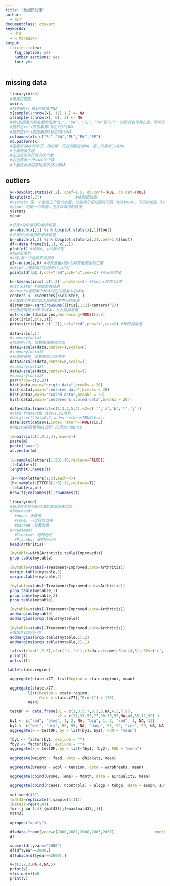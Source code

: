 ```yaml
---
title: "数据预处理"
author:
  - 高珍
documentclass: ctexart
keywords:
  - 中文
  - R Markdown
output:
  rticles::ctex:
    fig_caption: yes
    number_sections: yes
    toc: yes
---
```


## missing data
```r
  library(mice)
  #莺尾花数据
  x=iris
  #随机取6行 第1列赋值为NA
  x[sample(1:nrow(x), 12),1 ] <- NA  
  x[sample(1:nrow(x), 6), 3] <- NA
  #将x数据集的列名重命名为"SL"，"SW"，"PL"，"PW"和"SP"，分别代表萼片长度、萼片宽度、花瓣长度、花瓣宽度和花的种类
  #随机在iris数据集第1列生成12行NA
  #随机在iris数据集第3列生成6行NA
  colnames(x)<-c("SL","SW","PL","PW","SP")    
  md.pattern(x) 
  #图表示有NA的情况，例如第一行表示都没有NA，第二行表示SL有NA
  #上面表示字段
  #左边表示该行情况的个数
  #右边表示一行中NA的个数
  #下面表示对应字段有多少行有NA
```
## outliers
```r
  y<-boxplot.stats(x[,2], coef=1.5, do.conf=TRUE, do.out=TRUE)
  boxplot(x[,2])               #绘制箱线图
  #y$stats 是一个包含五个值的向量，分别表示箱线图的下限（minimum）、下四分位数（lower hinge）、中位数（median）、上四分位数（upper hinge）、上限（maximum）
  #y$out 则是一个向量，包含异常值的数值
  y$stats
  y$out
```

```r
  #寻找a为异常值的坐标位置
  a<-which(x[,1] %in% boxplot.stats(x[,1])$out) 
  #寻找b为异常值的坐标位置
  b<-which(x[,2] %in% boxplot.stats(x[,2],coef=1.0)$out) 
  df<-data.frame(x[,1], x[,2])
  plot(df) #绘制x, y的散点图
  #取的是索引
  #x或y有一个是异常就排除
  p2<-union(a,b) #寻找变量x或y为异常值的坐标位置
  #df[p2,]表示索引对应的x1,x2对
  points(df[p2,],col="red",pch="x",cex=2) #标记异常值
```

```r
  k<-kmeans(iris[,c(1,2)],centers=3) #kmeans聚类为3类
  #k$cluster #输出聚类结果
  #centers返回每个样本对应的聚类中心样本
  centers <- k$centers[k$cluster, ]
  #计算每个样本到其对应的聚类中心的距离
  distances<-sqrt(rowSums((iris[,1:2]-centers)^2))
  #找到距离最大的6个样本，认为是异常值
  out<-order(distances,decreasing=TRUE)[1:6]
  plot(iris[,c(1,2)])
  points(iris[out,c(1,2)],col="red",pch="x",cex=2) #标记异常值
```

```r
  data=iris[,1]
  #summary(data)
  #均值中心化，将数据减去其均值
  data1=scale(data,center=T,scale=F)
  #summary(data1)
  #标准差缩放，将数据除以标准差
  data2=scale(data,center=F,scale=T)
  #summary(data2)
  data3=scale(data,center=T,scale=T)
  #summary(data3)
  par(mfrow=c(2,2))
  hist(data,main="origin data",breaks = 20)
  hist(data1,main="centered data",breaks = 20)
  hist(data2,main="scaled data",breaks = 20)
  hist(data3,main="centered & scaled data",breaks = 20)
```


```r
  data=data.frame(v1=c(1,3,2,5,4),v2=c('f','z','b','*','j')) 
  #data frame对象 含有v1,v2两列
  #data[sort(data$v2,index.return=TRUE)$ix,]　
  data[sort(data$v1,index.return=TRUE)$ix,]　
  #对data的数据按v1排列,v1须为numeric
```

```r
  (m=matrix(c(1,2,3,4),nrow=2))
  paste(m)
  paste('aaaa')
  as.vector(m)
```

```r
  (v=sample(letters[1:20],10,replace=FALSE))
  (t=table(v))
  length(t);names(t)
```


```r
  (a<-rep(letters[1:3],each=4))
  (b<-sample(LETTERS[1:3],12,replace=T))
  (t=table(a,b))
  nrow(t);colnames(t);rownames(t)
```


```r
  library(vcd)
  #风湿性关节炎新疗法的双盲临床实验
  #Improved: 
    #none: 无改善
    #some: 一定程度改善
    #marked：显著改善
  #Treatment
    #Treated: 用药治疗
    #Placebo: 安慰剂治疗
  head(Arthritis)
```
```r
  (mytable=with(Arthritis,table(Improved)))
  prop.table(mytable)
```

```r
  (mytable=xtabs(~Treatment+Improved,data=Arthritis))
  margin.table(mytable,1)
  margin.table(mytable,2)
```

```r
  (mytable=xtabs(~Treatment+Improved,data=Arthritis))
  prop.table(mytable,1)
  prop.table(mytable,2)
  prop.table(mytable)
```


```r
  (mytable=xtabs(~Treatment+Improved,data=Arthritis))
  addmargins(mytable)
  addmargins(prop.table(mytable))
```


```r
  (mytable=xtabs(~Treatment+Improved,data=Arthritis))
  #增加总和的行/列
  addmargins(prop.table(mytable,1),2)
  addmargins(prop.table(mytable,2),1)
```

```r
  l=list(c1=c(1,2,3),c2=c('a','b'),c3=data.frame(c31=c(4,5),c32=c('c','d')))
  print(l)
  unlist(l)
```

```r
 table(state.region)
```

```r
  aggregate(state.x77, list(Region = state.region), mean)
```
```r
  aggregate(state.x77,
          list(Region = state.region,
               Cold = state.x77[,"Frost"] > 130),
          mean)
```

```r
  testDF <- data.frame(v1 = c(1,3,5,7,8,3,5,NA,4,5,7,9),
                       v2 = c(11,33,55,77,88,33,55,NA,44,55,77,99) )
  by1 <- c("red", "blue", 1, 2, NA, "big", 1, 2, "red", 1, NA, 12)
  by2 <- c("wet", "dry", 99, 95, NA, "damp", 95, 99, "red", 99, NA, NA)
  aggregate(x = testDF, by = list(by1, by2), FUN = "mean")
``` 
```r
  fby1 <- factor(by1, exclude = "")
  fby2 <- factor(by2, exclude = "")
  aggregate(x = testDF, by = list(fby1, fby2), FUN = "mean")
```
```r
  aggregate(weight ~ feed, data = chickwts, mean)
```
```r
  aggregate(breaks ~ wool + tension, data = warpbreaks, mean)
```
```r
  aggregate(cbind(Ozone, Temp) ~ Month, data = airquality, mean)
```
```r
  aggregate(cbind(ncases, ncontrols) ~ alcgp + tobgp, data = esoph, sum)
```
  
```r
  set.seed(431) 
  (mat43=replicate(4,sample(3,3)))
  (mat43l=rep(0,4))
  for (j in 1:4) {mat43l[j]=max(mat43[,j])} 
  mat43l
```

```r
  apropos("apply")
```


```r
  df=data.frame(year=c(2000,2001,2000,2003,2001),                 month=c(1,2,3,4,5))
  df
```
```r
  subset(df,year=='2000')
  df[df$year==2000,]
  df[which(df$year==2000),]
```


```r
  v=c(1,2,3,NA,4,NA,5)
  print(v)
  v[is.na(v)]=0
  print(v)
```

